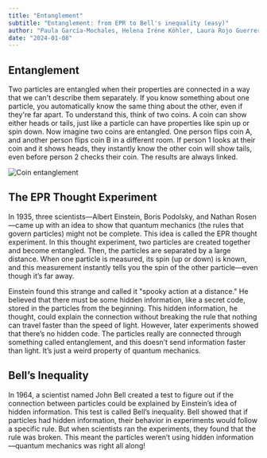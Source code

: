 ```yaml
---
title: "Entanglement"
subtitle: "Entanglement: from EPR to Bell's inequality (easy)"
author: "Paula García-Mochales, Helena Iréne Köhler, Laura Rojo Guerrero"
date: "2024-01-08"
---
```


## Entanglement

Two particles are entangled when their properties are connected in a way that we can't describe them separately. If you know something about one particle, you automatically know the same thing about the other, even if they're far apart.
To understand this, think of two coins. A coin can show either heads or tails, just like a particle can have properties like spin up or spin down. Now imagine two coins are entangled. One person flips coin A, and another person flips coin B in a different room. If person 1 looks at their coin and it shows heads, they instantly know the other coin will show tails, even before person 2 checks their coin. The results are always linked.

![Coin entanglement](/posts/assets/entries/entanglement/coin_entanglement.png)

## The EPR Thought Experiment

In 1935, three scientists—Albert Einstein, Boris Podolsky, and Nathan Rosen—came up with an idea to show that quantum mechanics (the rules that govern particles) might not be complete. This idea is called the EPR thought experiment.
In this thought experiment, two particles are created together and become entangled. Then, the particles are separated by a large distance. When one particle is measured, its spin (up or down) is known, and this measurement instantly tells you the spin of the other particle—even though it’s far away.

Einstein found this strange and called it "spooky action at a distance." He believed that there must be some hidden information, like a secret code, stored in the particles from the beginning. This hidden information, he thought, could explain the connection without breaking the rule that nothing can travel faster than the speed of light.
However, later experiments showed that there’s no hidden code. The particles really are connected through something called entanglement, and this doesn’t send information faster than light. It’s just a weird property of quantum mechanics.

## Bell’s Inequality

In 1964, a scientist named John Bell created a test to figure out if the connection between particles could be explained by Einstein’s idea of hidden information. This test is called Bell’s inequality.
Bell showed that if particles had hidden information, their behavior in experiments would follow a specific rule. But when scientists ran the experiments, they found that the rule was broken. This meant the particles weren’t using hidden information—quantum mechanics was right all along!
